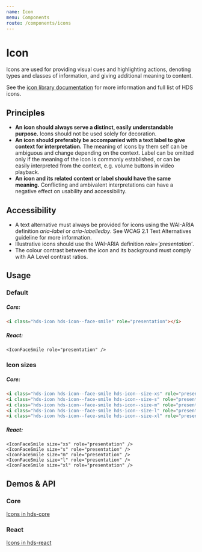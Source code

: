 ```yaml
---
name: Icon
menu: Components
route: /components/icons
---
```




# Icon

<LargeParagraph>
  Icons are used for providing visual cues and highlighting actions, denoting types and classes of information, and giving additional meaning to content.
</LargeParagraph>

See the [icon library documentation](/visual-assets/icons "HDS Icons") for more information and full list of HDS icons.

## Principles
- **An icon should always serve a distinct, easily understandable purpose.** Icons should not be used solely for decoration.
- **An icon should preferably be accompanied with a text label to give context for interpretation.** The meaning of icons by them self can be ambiguous and change depending on the context. Label can be omitted only if the meaning of the icon is commonly established, or can be easily interpreted from the context, e.g. volume buttons in video playback.
- **An icon and its related content or label should have the same meaning.** Conflicting and ambivalent interpretations can have a negative effect on usability and accessibility.

## Accessibility
- A text alternative must always be provided for icons using the WAI-ARIA definition _aria-label_ or _aria-labelledby_. See <Link href="https://www.w3.org/TR/WCAG21/#text-alternatives" external>WCAG 2.1 Text Alternatives guideline</Link> for more information.
- Illustrative icons should use the WAI-ARIA definition _role='presentation'_.
- The colour contrast between the icon and its background must comply with <Link href="https://www.w3.org/TR/WCAG21/#contrast-minimum" external>AA Level contrast ratios</Link>.


## Usage

### Default

<Playground>
  <IconFaceSmile role="presentation" />
</Playground>

##### Core:
```html
<i class="hds-icon hds-icon--face-smile" role="presentation"></i>
```

##### React:
```tsx
<IconFaceSmile role="presentation" />
```

### Icon sizes

<Playground>
  <IconFaceSmile size="xs" role="presentation" />
  <IconFaceSmile size="s" role="presentation" />
  <IconFaceSmile size="m" role="presentation" />
  <IconFaceSmile size="l" role="presentation" />
  <IconFaceSmile size="xl" role="presentation" />
</Playground>

##### Core:
```html
<i class="hds-icon hds-icon--face-smile hds-icon--size-xs" role="presentation"></i>
<i class="hds-icon hds-icon--face-smile hds-icon--size-s" role="presentation"></i>
<i class="hds-icon hds-icon--face-smile hds-icon--size-m" role="presentation"></i>
<i class="hds-icon hds-icon--face-smile hds-icon--size-l" role="presentation"></i>
<i class="hds-icon hds-icon--face-smile hds-icon--size-xl" role="presentation"></i>
```

##### React:
```tsx
<IconFaceSmile size="xs" role="presentation" />
<IconFaceSmile size="s" role="presentation" />
<IconFaceSmile size="m" role="presentation" />
<IconFaceSmile size="l" role="presentation" />
<IconFaceSmile size="xl" role="presentation" />
```

## Demos & API

### Core

[Icons in hds-core](/storybook/core/?path=/story/icons--discord)

### React

[Icons in hds-react](/storybook/react/?path=/story/icons-some--icondiscord)

